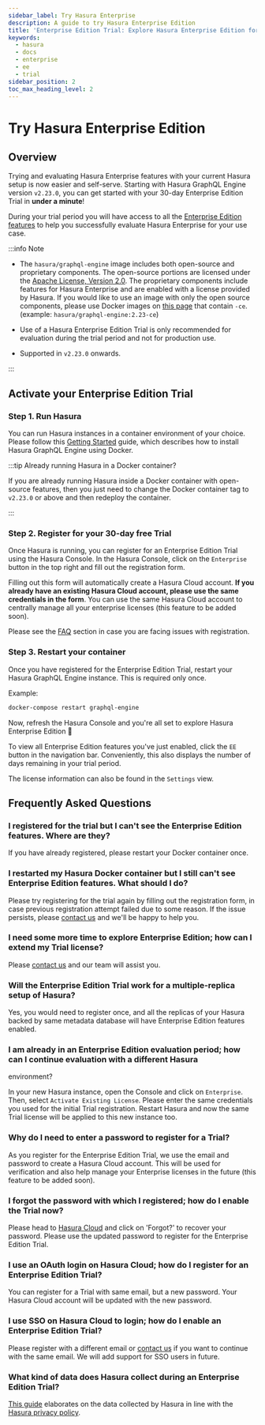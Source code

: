 ```yaml
---
sidebar_label: Try Hasura Enterprise
description: A guide to try Hasura Enterprise Edition
title: 'Enterprise Edition Trial: Explore Hasura Enterprise Edition for 30 days'
keywords:
  - hasura
  - docs
  - enterprise
  - ee
  - trial
sidebar_position: 2
toc_max_heading_level: 2
---
```



# Try Hasura Enterprise Edition

<ProductBadge self />

## Overview

Trying and evaluating Hasura Enterprise features with your current Hasura setup is now easier and self-serve. Starting
with Hasura GraphQL Engine version `v2.23.0`, you can get started with your 30-day Enterprise Edition Trial in
**under a minute**!

During your trial period you will have access to all the [Enterprise Edition features](/enterprise/overview.mdx) to
help you successfully evaluate Hasura Enterprise for your use case.

:::info Note

- The `hasura/graphql-engine` image includes both open-source and proprietary components. The open-source portions are
  licensed under the [Apache License, Version 2.0](https://www.apache.org/licenses/LICENSE-2.0). The proprietary
  components include features for Hasura Enterprise and are enabled with a license provided by Hasura. If you would like
  to use an image with only the open source components, please use Docker images on
  [this page](https://hub.docker.com/r/hasura/graphql-engine/tags?page=1&name=-ce) that contain `-ce`. (example:
  `hasura/graphql-engine:2.23-ce`)

- Use of a Hasura Enterprise Edition Trial is only recommended for evaluation during the trial period and not for
  production use.

- Supported in `v2.23.0` onwards.

:::

## Activate your Enterprise Edition Trial

### Step 1. Run Hasura

You can run Hasura instances in a container environment of your choice. Please follow this
[Getting Started](/getting-started/docker-simple.mdx) guide, which describes how to install Hasura GraphQL Engine using
Docker.

:::tip Already running Hasura in a Docker container?

If you are already running Hasura inside a Docker container with open-source features, then you just need to change the
Docker container tag to `v2.23.0` or above and then redeploy the container.

:::

### Step 2. Register for your 30-day free Trial

Once Hasura is running, you can register for an Enterprise Edition Trial using the Hasura Console. In the Hasura
Console, click on the `Enterprise` button in the top right and fill out the registration form.

<Thumbnail src="/img/enterprise/Trials_Register_Button.png" alt="Enterprise Edition Trial register button" width="1146px" />

Filling out this form will automatically create a Hasura Cloud account. **If you already have an existing Hasura Cloud
account, please use the same credentials in the form**. You can use the same Hasura Cloud account to centrally manage
all your enterprise licenses (this feature to be added soon).

Please see the [FAQ](#frequently-asked-questions) section in case you are facing issues with registration.

<Thumbnail src="/img/enterprise/Trials_Registration_form.png" alt="Enterprise Edition Trial Registration Form" width="600px" />

<Thumbnail src="/img/enterprise/Trials_Succeeded.png" alt="Enterprise Edition Trial Success" width="600px" />

### Step 3. Restart your container

Once you have registered for the Enterprise Edition Trial, restart your Hasura GraphQL Engine instance. This is
required only once.

Example:

```bash
docker-compose restart graphql-engine
```

Now, refresh the Hasura Console and you're all set to explore Hasura Enterprise Edition 🎉

<Thumbnail src="/img/enterprise/Trials_Activated.png" alt="Enterprise Edition Trial Activated view" width="1000px" />

To view all Enterprise Edition features you've just enabled, click the `EE` button in the navigation bar.
Conveniently, this also displays the number of days remaining in your trial period.

<Thumbnail src="/img/enterprise/Trials_EE_Benefits.png" alt="EE Trial Benefits View" width="500px" />

The license information can also be found in the `Settings` view.

<Thumbnail src="/img/enterprise/Trials_View_State.png" alt="EE License view" width="800px" />

## Frequently Asked Questions

### I registered for the trial but I can't see the Enterprise Edition features. Where are they?

If you have already registered, please restart your Docker container once.

### I restarted my Hasura Docker container but I still can't see Enterprise Edition features. What should I do?

Please try registering for the trial again by filling out the registration form, in case previous registration attempt
failed due to some reason. If the issue persists, please [contact us](https://hasura.io/contact-us-eetrial) and we'll be
happy to help you.

### I need some more time to explore Enterprise Edition; how can I extend my Trial license?

Please [contact us](https://hasura.io/contact-us-eetrial) and our team will assist you.

### Will the Enterprise Edition Trial work for a multiple-replica setup of Hasura?

Yes, you would need to register once, and all the replicas of your Hasura backed by same metadata database will have
Enterprise Edition features enabled.

### I am already in an Enterprise Edition evaluation period; how can I continue evaluation with a different Hasura
environment?

In your new Hasura instance, open the Console and click on `Enterprise`. Then, select `Activate Existing License`.
Please enter the same credentials you used for the initial Trial registration. Restart Hasura and now the same Trial
license will be applied to this new instance too.

### Why do I need to enter a password to register for a Trial?

As you register for the Enterprise Edition Trial, we use the email and password to create a Hasura Cloud account. This
will be used for verification and also help manage your Enterprise licenses in the future (this feature to be added
soon).

### I forgot the password with which I registered; how do I enable the Trial now?

Please head to [Hasura Cloud](https://cloud.hasura.io/login) and click on 'Forgot?' to recover your password. Please use
the updated password to register for the Enterprise Edition Trial.

### I use an OAuth login on Hasura Cloud; how do I register for an Enterprise Edition Trial?

You can register for a Trial with same email, but a new password. Your Hasura Cloud account will be updated with the new
password.

### I use SSO on Hasura Cloud to login; how do I enable an Enterprise Edition Trial?

Please register with a different email or [contact us](https://hasura.io/contact-us-eetrial) if you want to continue
with the same email. We will add support for SSO users in future.

### What kind of data does Hasura collect during an Enterprise Edition Trial?

[This guide](/policies/telemetry.mdx) elaborates on the data collected by Hasura in line with the
[Hasura privacy policy](https://hasura.io/legal/hasura-privacy-policy/).
